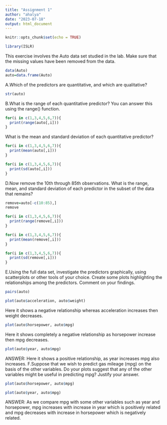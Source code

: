---
title: "Assignment 1"
author: "ahalya"
date: "2023-07-18"
output: html_document
---

```{r setup, include=FALSE}
knitr::opts_chunk$set(echo = TRUE)
```
```{r}
library(ISLR)
```

This exercise involves the Auto data set studied in the lab. Make sure that the missing values have been removed from the data.
```{r}
data(Auto)
auto=data.frame(Auto)
```

A.Which of the predictors are quantitative, and which are qualitative?
```{r}
str(auto)
```
B.What is the range of each quantitative predictor? You can answer this using the range() function.
```{r}
for(i in c(1,3,4,5,6,7)){
  print(range(auto[,i]))
}
```
What is the mean and standard deviation of each quantitative predictor?
```{r}
for(i in c(1,3,4,5,6,7)){
  print(mean(auto[,i]))
}
```
```{r}
for(i in c(1,3,4,5,6,7)){
  print(sd(auto[,i]))
}
```
D.Now remove the 10th through 85th observations. What is the range, mean, and standard deviation of each predictor in the subset of the data that remains?
```{r}
remove=auto[-c(10:85),]
remove
```
```{r}
for(i in c(1,3,4,5,6,7)){
  print(range(remove[,i]))
}
```
```{r}
for(i in c(1,3,4,5,6,7)){
  print(mean(remove[,i]))
}
```
```{r}
for(i in c(1,3,4,5,6,7)){
  print(sd(remove[,i]))
}
```
E.Using the full data set, investigate the predictors graphically, using scatterplots or other tools of your choice. Create some plots highlighting the relationships among the predictors. Comment on your findings.
```{r}
pairs(auto)
```
```{r}
plot(auto$acceleration, auto$weight)
```
Here it shows a negative relationship whereas acceleration increases then weight decreases.
```{r}
plot(auto$horsepower, auto$mpg)
```
Here it shows completely a negative relationship as horsepower increase then mpg decreases.
```{r}
plot(auto$year, auto$mpg)
```
ANSWER: Here it shows a positive relationship, as year increases mpg also increases.
F.Suppose that we wish to predict gas mileage (mpg) on the basis of the other variables. Do your plots suggest that any of the other variables might be useful in predicting mpg? Justify your answer.
```{r}
plot(auto$horsepower, auto$mpg)
```
```{r}
plot(auto$year, auto$mpg)
```
ANSWER: As we compare mpg with some other variables such as year and horsepower, mpg increases with increase in year which is positively related and mpg decreases with increase in horsepower which is negatively related.


